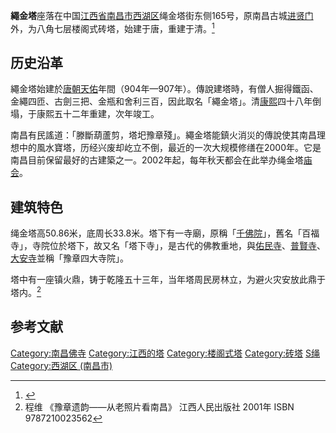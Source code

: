 {{coord|28|39|51|N|115|53|43|E|display=title|scale:10000}}
{{文物保护单位
| 级别 = 省级
| 省区市 = 江西省
| 名称 = 繩金塔
| 图片 = [[File:Nanchang_Shengjin_Ta_20120608-01.jpg|240px]]
| 所在 = [[江西省|江西省]][[南昌市|南昌市]]
| 分类 = 古建筑
| 时代 = [[清朝|清]]
| 编号 = 
| 登录 = 1987年12月28日
}}
'''繩金塔'''座落在中国[[江西省|江西省]][[南昌市|南昌市]][[西湖区_(南昌市)|西湖区]]绳金塔街东侧165号，原南昌古城[[進賢門|进贤门]]外，为八角七层楼阁式砖塔，始建于唐，重建于清。<ref>{{cite web| language =| publisher =中国南昌| title =绳金塔| url =http://www.nc.gov.cn/ljnc/rwys/wbdw/jxswwbhdw/200809/t20080925_108103.htm| author =| date =| accessdate =| deadurl =yes| archiveurl =https://web.archive.org/web/20090827090440/http://www.nc.gov.cn/ljnc/rwys/wbdw/jxswwbhdw/200809/t20080925_108103.htm| archivedate =2009-08-27}} </ref>

==历史沿革==
繩金塔始建於[[唐朝|唐朝]][[天祐_(唐朝)|天佑]]年間（904年—907年）。傳說建塔時，有僧人掘得鐵函、金繩四匝、古劍三把、金瓶和舍利三百，因此取名「繩金塔」。清[[康熙|康熙]]四十八年倒塌，于康熙五十二年重建，次年竣工。

南昌有民謠道：「滕斷葫蘆剪，塔圯豫章殘」。繩金塔能鎮火消災的傳說使其南昌理想中的風水寶塔，历经兴废却屹立不倒，最近的一次大规模修缮在2000年。它是南昌目前保留最好的古建築之一。2002年起，每年秋天都会在此举办绳金塔[[庙会|庙会]]。

==建筑特色==
绳金塔高50.86米，底周长33.8米。塔下有一寺廟，原稱「[[千佛院|千佛院]]」，舊名「百福寺」，寺院位於塔下，故又名「塔下寺」，是古代的佛教重地，與[[佑民寺|佑民寺]]、[[普賢寺|普賢寺]]、[[大安寺|大安寺]]並稱「豫章四大寺院」。

塔中有一座镇火鼎，铸于乾隆五十三年，当年塔周民房林立，为避火灾安放此鼎于塔内。<ref>程维 《豫章遗韵——从老照片看南昌》 江西人民出版社 2001年 ISBN 9787210023562 </ref>

{{Gallery
|title=
|footer=
|width=300
|height=
|lines=0
|File:Nanchang Shengjin Ta 20120608-03.jpg|
|File:Nanchang Shengjin Ta 20120608-07.jpg|
}}
==参考文献==
{{commonscat|Shengjin Pagoda}}
{{Reflist}}

{{老南昌}}

{{DEFAULTSORT:Sheng}}
[[Category:南昌佛寺|Category:南昌佛寺]]
[[Category:江西的塔|Category:江西的塔]]
[[Category:楼阁式塔|Category:楼阁式塔]]
[[Category:砖塔|Category:砖塔]]
[[Category:江西省文物保护单位|S绳]]
[[Category:西湖区_(南昌市)|Category:西湖区 (南昌市)]]
